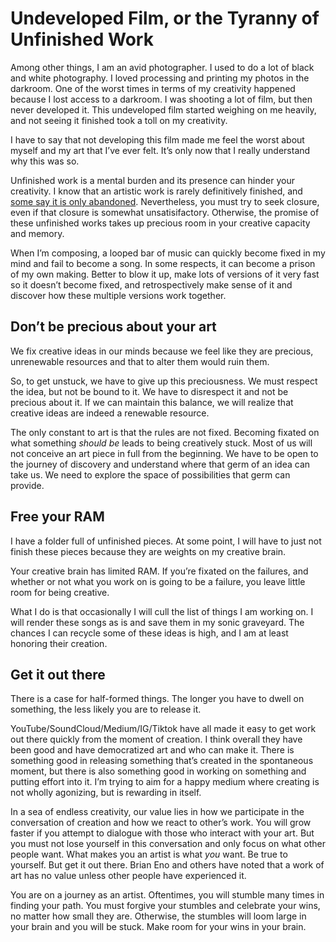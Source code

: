 # Undeveloped Film, or the Tyranny of Unfinished Work

Among other things, I am an avid photographer. I used to do a lot of black and white photography. I loved processing and printing my photos in the darkroom. One of the worst times in terms of my creativity happened because I lost access to a darkroom. I was shooting a lot of film, but then never developed it. This undeveloped film started weighing on me heavily, and not seeing it finished took a toll on my creativity.

I have to say that not developing this film made me feel the worst about myself and my art that I've ever felt. It's only now that I really understand why this was so.

Unfinished work is a mental burden and its presence can hinder your creativity. I know that an artistic work is rarely definitively finished, and [some say it is only abandoned](https://quoteinvestigator.com/2019/03/01/abandon/). Nevertheless, you must try to seek closure, even if that closure is somewhat unsatisifactory. Otherwise, the promise of these unfinished works takes up precious room in your creative capacity and memory.

When I’m composing, a looped bar of music can quickly become fixed in my mind and fail to become a song. In some respects, it can become a prison of my own making. Better to blow it up, make lots of versions of it very fast so it doesn't become fixed, and retrospectively make sense of it and discover how these multiple versions work together.

## Don't be precious about your art

We fix creative ideas in our minds because we feel like they are precious, unrenewable resources and that to alter them would ruin them. 

So, to get unstuck, we have to give up this preciousness. We must respect the idea, but not be bound to it.  We have to disrespect it and not be precious about it. If we can maintain this balance, we will realize that creative ideas are indeed a renewable resource.

The only constant to art is that the rules are not fixed. Becoming fixated on what something *should be* leads to being creatively stuck. Most of us will not conceive an art piece in full from the beginning. We have to be open to the journey of discovery and understand where that germ of an idea can take us. We need to explore the space of possibilities that germ can provide.

## Free your RAM

I have a folder full of unfinished pieces. At some point, I will have to just not finish these pieces because they are weights on my creative brain.

Your creative brain has limited RAM. If you’re fixated on the failures, and whether or not what you work on is going to be a failure, you leave little room for being creative. 

What I do is that occasionally I will cull the list of things I am working on. I will render these songs as is and save them in my sonic graveyard. The chances I can recycle some of these ideas is high, and I am at least honoring their creation. 

## Get it out there

There is a case for half-formed things. The longer you have to dwell on something, the less likely you are to release it. 

YouTube/SoundCloud/Medium/IG/Tiktok have all made it easy to get work out there quickly from the moment of creation. I think overall they have been good and have democratized art and who can make it. There is something good in releasing something that’s created in the spontaneous moment, but there is also something good in working on something and putting effort into it. I’m trying to aim for a happy medium where creating is not wholly agonizing, but is rewarding in itself.

In a sea of endless creativity, our value lies in how we participate in the conversation of creation and how we react to other’s work. You will grow faster if you attempt to dialogue with those who interact with your art. But you must not lose yourself in this conversation and only focus on what other people want. What makes you an artist is what *you* want. Be true to yourself. But get it out there. Brian Eno and others have noted that a work of art has no value unless other people have experienced it. 

You are on a journey as an artist. Oftentimes, you will stumble many times in finding your path. You must forgive your stumbles and celebrate your wins, no matter how small they are. Otherwise, the stumbles will loom large in your brain and you will be stuck. Make room for your wins in your brain. 

